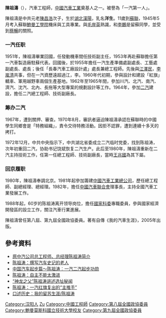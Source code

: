 {{no footnotes|time=2020-05-09}}
{{Infobox Person
|name              = 陈祖涛
|box_width         =
|image             =
|image_width       = 
|caption           = 
|birth_place       = [[湖北省|湖北省]][[汉阳|汉阳]]
|death_date        = 
|death_place       = 
|residence         = 
|citizenship       = 
|nationality       = {{PRC}}
|ethnicity         = 
|field             = 
|work_institutions = 
|alma_mater        = 
|doctoral_advisor  = 
|doctoral_students = 
|known_for         = 中国一汽总工程师
|influences        = 
|influenced        = 
|prizes            = 
|religion          = 
|footnotes         = 
}}
'''陳祖濤'''（{{bd|1928年}}），汽車工程師，[[中國|中國]][[汽車工業|汽車工業]]奠基人之一。被譽為「一汽第一人」。 

陳祖濤是中共元老[[陳昌浩|陳昌浩]]次子，生於[[湖北|湖北]][[漢陽|漢陽]]，乳名'''洋生'''。11歲到[[蘇聯|蘇聯]]，1945年5月考入蘇聯[[鮑曼工學院|鮑曼工學院]]機床與工具專業。與[[毛岸英|毛岸英]]熟識，和[[李鵬|李鵬]]是留蘇同學，並受到[[蔡暢|蔡暢]]的關照。

===一汽任职===
1951年，陳祖濤畢業回國，任發動機車間任技術副主任，1953年再赴蘇聯擔任第一汽車製造廠駐蘇代表。回國後，於1955年擔任一汽生產準備處副處長、工藝處副處長、處長；後任「長春汽車工廠設計處」處長兼總工程師。先後與[[江澤民|江澤民]]，[[李嵐清|李嵐清]]共事，但在一汽資歷遠超過江，李。1960年代初期，參與設計和建設「紅旗」轎車、軍用越野車兩個生產基地。1962年至1965年間，參加川汽、北汽、南汽、濟汽、沈汽、北內、長拖等大型專案的規劃設計等工作。1964年，參加[[二汽|二汽]]建設，擔任二汽總工程師、技術副廠長。

===筹办二汽===
1967年，遭到關押、審查。1970年8月，審訊者逼迫陳祖濤承認在蘇聯時的中國學生同鄉會是「特務組織」，責令交待特務活動。因拒不認罪，遭到連續十多天的拷打。

1972年12月，中共中央指示下，中共湖北省委成立二汽临时党委，找到陈祖涛，次年初重回二汽，协助书记饶斌恢复二汽生产。此后至1980年，陳祖濤重新在二汽主持技術工作，任第一任總工程師、技術副廠長，當時[[王兆國|王兆國]]為其下屬。

===回京履职===
1980年，陳祖濤奉調北京。1981年起參加籌建[[中國汽車工業總公司|中國汽車工業總公司]]，歷任總工程師、副總經理、總經理。1982年，擔任[[中國汽車聯合會|中國汽車聯合會]]理事長，主持全國汽車工業發展工作。

1988年起，60岁的陈祖涛离开领导岗位，擔任[[國家科委|國家科委]]專職委員，參與國家經濟開發區的設立工作，關注汽車行業進展。

陳祖濤曾任第八屆、第九屆全國政協委員。著有自傳《我的汽車生涯》，2005年出版。

== 參考資料 == 
* [http://auto.sina.com.cn/news/2007-02-05/1346249806.shtml 原中汽公司总工程师、总经理陈祖涛简介] {{Wayback|url=http://auto.sina.com.cn/news/2007-02-05/1346249806.shtml |date=20160304083056 }}
* [http://www.cyol.net/zqb/content/2009-09/24/content_2867176.htm 陈祖涛：撰写汽车史记的老人] {{Wayback|url=http://www.cyol.net/zqb/content/2009-09/24/content_2867176.htm |date=20190713215619 }}
* [http://auto.ce.cn/main/xwzx/yjpl/zy/200910/16/t20091016_19779402.shtml 中国汽车起步篇～陈祖涛︰一汽二汽起步功勋] {{Wayback|url=http://auto.ce.cn/main/xwzx/yjpl/zy/200910/16/t20091016_19779402.shtml |date=20100324101853 }}
* [http://www.pinpaitong.com/html/news/20083/75749.htm 陈祖涛：自主不能太激进] {{Wayback|url=http://www.pinpaitong.com/html/news/20083/75749.htm |date=20090220142959 }}
* [https://web.archive.org/web/20090626071250/http://www.hb.xinhuanet.com/newscenter/2008-07/28/content_13954426.htm “神龙之父”陈祖涛讲述选址秘闻]
* [http://info.auto.hc360.com/2008/07/011728291184.shtml 陈祖涛：一汽红旗复出的“主推手”] {{Wayback|url=http://info.auto.hc360.com/2008/07/011728291184.shtml |date=20160307152716 }}
* [http://www.1921.org.cn/CN/library/books_r.jsp?s=a7e19bcb782e4b5e9924cc2aa7a6d479 口述历史：我的留苏生涯/陈祖涛]{{dead link|date=2018年5月 |bot=InternetArchiveBot |fix-attempted=yes }}

{{normdaten|NLC=000843273}}
{{DEFAULTSORT:Chen zutao}}
[[Category:汉阳人|Category:汉阳人]]
[[Category:陳姓|Zu]]
[[Category:中國工程師|Category:中國工程師]]
[[Category:第八屆全國政協委員|Category:第八屆全國政協委員]]
[[Category:鮑曼莫斯科國立技術大學校友|Category:鮑曼莫斯科國立技術大學校友]]
[[Category:第九屆全國政協委員|Category:第九屆全國政協委員]]